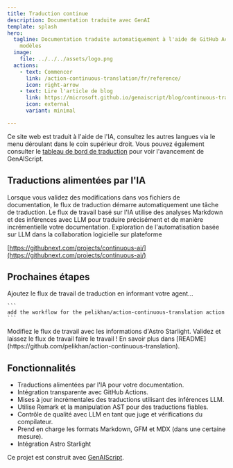 ```yaml
---
title: Traduction continue
description: Documentation traduite avec GenAI
template: splash
hero:
  tagline: Documentation traduite automatiquement à l'aide de GitHub Actions et de
    modèles
  image:
    file: ../../../assets/logo.png
  actions:
    - text: Commencer
      link: /action-continuous-translation/fr/reference/
      icon: right-arrow
    - text: Lire l'article de blog
      link: https://microsoft.github.io/genaiscript/blog/continuous-translations/
      icon: external
      variant: minimal

---
```



Ce site web est traduit à l'aide de l'IA, consultez les autres langues via le menu déroulant dans le coin supérieur droit.
Vous pouvez également consulter le [tableau de bord de traduction](../../lunaria/) pour voir l'avancement de GenAIScript.

## Traductions alimentées par l'IA

<CardGrid>
  <Card title="Actions GitHub" icon="github">
    Lorsque vous validez des modifications dans vos fichiers de documentation, le flux de traduction démarre automatiquement une tâche de traduction.
  </Card>

  <Card title="Modèles GitHub" icon="seti:markdown">
    Le flux de travail basé sur l'IA utilise des analyses Markdown et des inférences avec LLM pour traduire précisément et de manière incrémentielle votre documentation.
  </Card>
</CardGrid>

<Card title="IA continue" icon="rocket">
  Exploration de l'automatisation basée sur LLM dans la collaboration logicielle sur plateforme

  [https://githubnext.com/projects/continuous-ai/](https://githubnext.com/projects/continuous-ai/)
</Card>

## Prochaines étapes

<CardGrid stagger>
  <Card title="Ajouter le flux de travail" icon="pencil">
    Ajoutez le flux de travail de traduction en informant votre agent...

    ```
    add the workflow for the pelikhan/action-continuous-translation action
    ```
  </Card>

  <Card title="Configurer votre site" icon="setting">
    Modifiez le flux de travail avec les informations d'Astro Starlight.
  </Card>

  <Card title="Traduisez !" icon="add-document">
    Validez et laissez le flux de travail faire le travail !
  </Card>

  <Card title="Consultez la documentation" icon="open-book">
    En savoir plus dans
    [README](https://github.com/pelikhan/action-continuous-translation).
  </Card>
</CardGrid>

## Fonctionnalités

* Traductions alimentées par l'IA pour votre documentation.
* Intégration transparente avec GitHub Actions.
* Mises à jour incrémentales des traductions utilisant des inférences LLM.
* Utilise Remark et la manipulation AST pour des traductions fiables.
* Contrôle de qualité avec LLM en tant que juge et vérifications du compilateur.
* Prend en charge les formats Markdown, GFM et MDX (dans une certaine mesure).
* Intégration Astro Starlight

Ce projet est construit avec [GenAIScript](https://microsoft.github.io/genaiscript).

